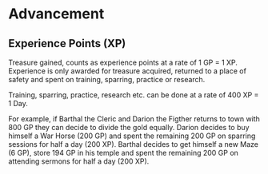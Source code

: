 # Advancement

## Experience Points (XP)

Treasure gained, counts as experience points at a rate of 1 GP = 1 XP. Experience is only awarded for treasure acquired, returned to a place of safety and spent on training, sparring, practice or research.

Training, sparring, practice, research etc. can be done at a rate of 400 XP = 1 Day.

For example, if Barthal the Cleric and Darion the Figther returns to town with 800 GP they can decide to divide the gold equally. Darion decides to buy himself a War Horse (200 GP) and spent the remaining 200 GP on sparring sessions for half a day (200 XP). Barthal decides to get himself a new Maze (6 GP), store 194 GP in his temple and spent the remaining 200 GP on attending sermons for half a day (200 XP).
